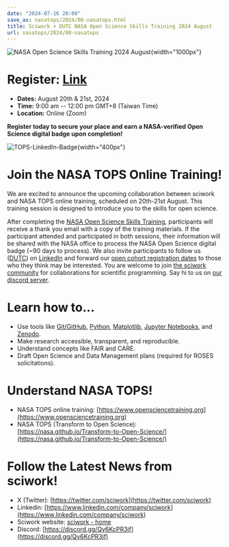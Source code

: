 ```yaml
---
date: "2024-07-16 20:00"
save_as: nasatops/2024/08-nasatops.html
title: Sciwork + DUTC NASA Open Science Skills Training 2024 August
url: nasatops/2024/08-nasatops
---
```


![NASA Open Science Skills Training 2024 August](../../images/sciwork_closed_cohort_training.png){width="1000px"}

# **Register:** [Link](https://us02web.zoom.us/webinar/register/WN_kB4R-tFbSaeHWubpK-Jy6Q#/registration)

- **Dates:** August 20th & 21st, 2024
- **Time:** 9:00 am \-- 12:00 pm GMT+8 (Taiwan Time)
- **Location:** Online (Zoom)

**Register today to secure your place and earn a NASA-verified Open
Science digital badge upon completion!**

![TOPS-LinkedIn-Badge](../../images/TOPS-LinkedIn-Badge.png){width="400px"}

# Join the NASA TOPS Online Training!

We are excited to announce the upcoming collaboration between sciwork
and NASA TOPS online training, scheduled on 20th-21st August. This
training session is designed to introduce you to the skills for open
science.

After completing the [NASA Open Science Skills
Training](https://www.opensciencetraining.org/), participants will
receive a thank you email with a copy of the training materials. If the
participant attended and participated in both sessions, their
information will be shared with the NASA office to process the NASA Open
Science digital badge (\~90 days to process). We also invite
participants to follow us ([DUTC](https://www.dontusethiscode.com/)) on
[LinkedIn](https://www.linkedin.com/company/dont-use-this-code/) and
forward our [open cohort registration
dates](https://www.opensciencetraining.org/) to those who they think may
be interested. You are welcome to join [the sciwork
community](https://sciwork.dev) for collaborations for scientific
programming. Say hi to us on [our discord
server](https://discord.gg/6MAkFrD).

# Learn how to\...

- Use tools like [Git/GitHub](https://github.com/),
  [Python](https://www.python.org/),
  [Matplotlib](https://matplotlib.org/), [Jupyter
  Notebooks](https://jupyter.org/), and [Zenodo](https://zenodo.org/).
- Make research accessible, transparent, and reproducible.
- Understand concepts like FAIR and CARE.
- Draft Open Science and Data Management plans (required for ROSES
  solicitations).

# Understand NASA TOPS!

- NASA TOPS online training: [https://www.opensciencetraining.org](https://www.opensciencetraining.org)
- NASA TOPS (Transform to Open Science):
  [https://nasa.github.io/Transform-to-Open-Science/](https://nasa.github.io/Transform-to-Open-Science/)

# Follow the Latest News from sciwork!

- X (Twitter): [https://twitter.com/sciwork](https://twitter.com/sciwork)
- Linkedin: [https://www.linkedin.com/company/sciwork](https://www.linkedin.com/company/sciwork)
- Sciwork website: [sciwork - home](https://sciwork.dev/)
- Discord: [https://discord.gg/Qy6KcPR3jf](https://discord.gg/Qy6KcPR3jf)
